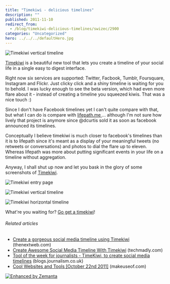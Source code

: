 ```yaml
---
title: "Timekiwi - delicious timelines"
description: ""
published: 2011-11-10
redirect_from:
  - /blog/timekiwi-delicious-timelines/swizec/2900
categories: "Uncategorized"
hero: ../../../defaultHero.jpg
---
```


![Timekiwi vertical timeline](https://swizec.com/wp-content/uploads/2011/11/Screen-Shot-2011-11-10-at-12.23.46-PM-240x300.png "Timekiwi vertical timeline")

[Timekiwi](http://timekiwi.com/) is a beautiful new tool that lets you create a timeline of your social life in a single easy to digest interface.

Right now six services are supported: Twitter, Facbook, Tumblr, Foursquare, Instagram and Flickr. Just clicky click and a shiny timeline is waiting for you to behold. I was lucky enough to see the beta version, which had even more flare about it - instead of creating a timeline you squeezed kiwis. That was a nice touch :)

Since I don't have Facebook timelines yet I can't quite compare with that, but what I can do is compare with [lifepath.me ](https://swizec.com/blog/lifepath-me-is-the-shiniest-web-thing/swizec/1848 "Lifepath.me is the shiniest web thing")... although I'm not sure how lively that project is anymore since @dcurtis sold it as soon as facebook announced its timelines.

Conceptually I believe timekiwi is much closer to facebook's timelines than it is to lifepath since it's meant as a display of your meaningful tweets (no retweets or conversations) and photos to dial the flare up to eleven. Whereas lifepath was more about putting significant events in your life on a timeline without aggregation.

Anyway, I shall shut up now and let you bask in the glory of some screenshots of [Timekiwi](http://timekiwi.com/).

![Timekiwi entry page](https://swizec.com/wp-content/uploads/2011/11/Screen-Shot-2011-11-10-at-12.22.54-PM-1024x698.png "Timekiwi entry page")

![Timekiwi vertical timeline](https://swizec.com/wp-content/uploads/2011/11/Screen-Shot-2011-11-10-at-12.23.46-PM.png "Timekiwi vertical timeline")

![Timekiwi horizontal timeline](https://swizec.com/wp-content/uploads/2011/11/Screen-Shot-2011-11-10-at-12.24.26-PM-1024x567.png "Timekiwi horizontal timeline")

What're you waiting for? [Go get a timekiwi](http://timekiwi.com)!

###### Related articles

- [Create a gorgeous social media timeline using Timekiwi](http://thenextweb.com/apps/2011/10/30/create-a-gorgeous-social-media-timeline-using-timekiwi/) (thenextweb.com)
- [Create Awesome Social Media Timeline With Timekiwi](http://www.techmadly.com/create-awesome-social-media-timeline-with-timekiwi) (techmadly.com)
- [Tool of the week for journalists - TimeKiwi, to create social media timelines](http://blogs.journalism.co.uk/2011/11/01/tool-of-the-week-for-journalists-timekiwi-to-create-social-media-timelines/) (blogs.journalism.co.uk)
- [Cool Websites and Tools \[October 22nd 2011\]](http://www.makeuseof.com/tag/cool-websites-tools-october-22nd-2011/) (makeuseof.com)

[![Enhanced by Zemanta](https://img.zemanta.com/zemified_e.png?x-id=0e212a92-7e3d-4add-8481-02c25fcb6c3d)](http://www.zemanta.com/ "Enhanced by Zemanta")
